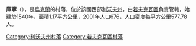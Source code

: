 {{coord|50|5|51|N|23|48|8|E|scale:30000|display=title}}

'''庫寧'''（{{lang-uk|Кунин}}），是[[烏克蘭|烏克蘭]]的村落，位於該國西部[[利沃夫州|利沃夫州]]，由[[若夫克瓦區|若夫克瓦區]]負責管轄，始建於1540年，面積1.17平方公里，2001年人口676，人口密度每平方公里577.78人。

{{DEFAULTSORT:Кунин}}
[[Category:利沃夫州村落|Category:利沃夫州村落]]
[[Category:若夫克瓦區村落|Category:若夫克瓦區村落]]


{{Lviv-geo-stub}}
